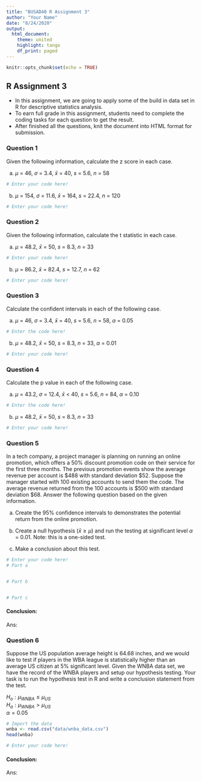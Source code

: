 ```yaml
---
title: "BUSAD40 R Assignment 3"
author: "Your Name"
date: "8/24/2020"
output: 
  html_document:
    theme: united
    highlight: tango
    df_print: paged
---
```


```r
knitr::opts_chunk$set(echo = TRUE)
```

## R Assignment 3

* In this assignment, we are going to apply some of the build in data set in R for descriptive statistics analysis.
* To earn full grade in this assignment, students need to complete the coding tasks for each question to get the result.
* After finished all the questions, knit the document into HTML format for submission.

### Question 1

Given the following information, calculate the z score in each case. 

a. $\mu$ = 46, $\sigma$ = 3.4, $\bar{x}$ = 40, $s$ = 5.6, $n$ = 58

```r
# Enter your code here!

```

b. $\mu$ = 154, $\sigma$ = 11.6, $\bar{x}$ = 164, $s$ = 22.4, $n$ = 120

```r
# Enter your code here!

```


### Question 2

Given the following information, calculate the t statistic in each case.

a. $\mu$ = 48.2, $\bar{x}$ = 50, $s$ = 8.3, $n$ = 33

```r
# Enter your code here!

```

b. $\mu$ = 86.2, $\bar{x}$ = 82.4, $s$ = 12.7, $n$ = 62

```r
# Enter your code here!

```

### Question 3

Calculate the confident intervals in each of the following case.

a. $\mu$ = 46, $\sigma$ = 3.4, $\bar{x}$ = 40, $s$ = 5.6, $n$ = 58, $\alpha$ = 0.05

```r
# Enter the code here!

```

b. $\mu$ = 48.2, $\bar{x}$ = 50, $s$ = 8.3, $n$ = 33, $\alpha$ = 0.01

```r
# Enter your code here!

```

### Question 4

Calculate the p value in each of the following case.

a. $\mu$ = 43.2, $\sigma$ = 12.4, $\bar{x}$ < 40, $s$ = 5.6, $n$ = 84, $\alpha$ = 0.10

```r
# Enter the code here!

```

b. $\mu$ = 48.2, $\bar{x}$ = 50, $s$ = 8.3, $n$ = 33

```r
# Enter your code here!

```

### Question 5

In a tech company, a project manager is planning on running an online promotion, which offers a 50% discount promotion code on their service for the first three months. The previous promotion events show the average revenue per account is \$488 with standard deviation \$52. Suppose the manager started with 100 existing accounts to send them the code. The average revenue returned from the 100 accounts is \$500 with standard deviation \$68.  Answer the following question based on the given information.

a. Create the 95% confidence intervals to demonstrates the potential return from the online promotion.

b. Create a null hypothesis ($\bar{x} \geq \mu$) and run the testing at significant level $\alpha$ = 0.01. Note: this is a one-sided test.

c. Make a conclusion about this test.

```r
# Enter your code here!
# Part a


# Part b


# Part c

```

#### Conclusion:

Ans: 


### Question 6

Suppose the US population average height is 64.68 inches, and we would like to test if players in the WBA league is statistically higher than an average US citizen at 5% significant level. Given the WNBA data set, we have the record of the WNBA players and setup our hypothesis testing. Your task is to run the hypothesis test in R and write a conclusion statement from the test.

$H_o: \mu_{WNBA} \leq \mu_{US}$  
$H_a: \mu_{WNBA} > \mu_{US}$  
$\alpha = 0.05$

```r
# Import the data
wnba <- read.csv("data/wnba_data.csv")
head(wnba)
```
```r
# Enter your code here!

```

#### Conclusion:

Ans:
